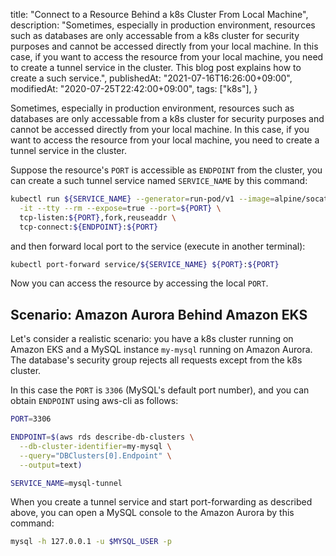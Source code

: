   title: "Connect to a Resource Behind a k8s Cluster From Local Machine",
  description: "Sometimes, especially in production environment, resources such as databases are only accessable from a k8s cluster for security purposes and cannot be accessed directly from your local machine. In this case, if you want to access the resource from your local machine, you need to create a tunnel service in the cluster. This blog post explains how to create a such service.",
  publishedAt: "2021-07-16T16:26:00+09:00",
  modifiedAt: "2020-07-25T22:42:00+09:00",
  tags: ["k8s"],
}

Sometimes, especially in production environment, resources such as databases are only accessable from a k8s cluster for security purposes and cannot be accessed directly from your local machine. In this case, if you want to access the resource from your local machine, you need to create a tunnel service in the cluster.

Suppose the resource's `PORT` is accessible as `ENDPOINT` from the cluster, you can create a such tunnel service named `SERVICE_NAME` by this command:

```bash
kubectl run ${SERVICE_NAME} --generator=run-pod/v1 --image=alpine/socat \
  -it --tty --rm --expose=true --port=${PORT} \
  tcp-listen:${PORT},fork,reuseaddr \
  tcp-connect:${ENDPOINT}:${PORT}
```

and then forward local port to the service (execute in another terminal):

```bash
kubectl port-forward service/${SERVICE_NAME} ${PORT}:${PORT}
```

Now you can access the resource by accessing the local `PORT`.

## Scenario: Amazon Aurora Behind Amazon EKS

Let's consider a realistic scenario: you have a k8s cluster running on Amazon EKS and a MySQL instance `my-mysql` running on Amazon Aurora. The database's security group rejects all requests except from the k8s cluster.

In this case the `PORT` is `3306` (MySQL's default port number), and you can obtain `ENDPOINT` using aws-cli as follows:

```bash
PORT=3306

ENDPOINT=$(aws rds describe-db-clusters \
  --db-cluster-identifier=my-mysql \
  --query="DBClusters[0].Endpoint" \
  --output=text)

SERVICE_NAME=mysql-tunnel
```

When you create a tunnel service and start port-forwarding as described above, you can open a MySQL console to the Amazon Aurora by this command:

```bash
mysql -h 127.0.0.1 -u $MYSQL_USER -p
```
